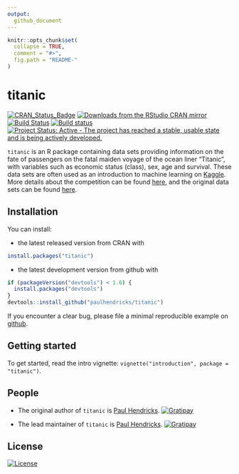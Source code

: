 ```yaml
---
output:
  github_document
---
```


<!-- README.md is generated from README.Rmd. Please edit that file -->

```r
knitr::opts_chunk$set(
  collapse = TRUE,
  comment = "#>",
  fig.path = "README-"
)
```

# titanic

[![CRAN_Status_Badge](http://www.r-pkg.org/badges/version/titanic)](http://cran.r-project.org/package=titanic)
[![Downloads from the RStudio CRAN mirror](http://cranlogs.r-pkg.org/badges/titanic)](http://cran.rstudio.com/package=titanic)
[![Build Status](https://travis-ci.org/paulhendricks/titanic.png?branch=master)](https://travis-ci.org/paulhendricks/titanic)
[![Build status](https://ci.appveyor.com/api/projects/status/rux3xlfcdhuxuw4t/branch/master?svg=true)](https://ci.appveyor.com/project/paulhendricks/titanic/branch/master)
[![Project Status: Active - The project has reached a stable, usable state and is being actively developed.](http://www.repostatus.org/badges/0.1.0/active.svg)](http://www.repostatus.org/#active)

`titanic` is an R package containing data sets providing information on the fate of passengers on the fatal maiden voyage of the ocean liner "Titanic", with variables such as economic status (class), sex, age and survival. These data sets are often used as an introduction to machine learning on [Kaggle](https://www.kaggle.com/). More details about the competition can be found [here](https://www.kaggle.com/c/titanic), and the original data sets can be found [here](https://www.kaggle.com/c/titanic/data).

## Installation

You can install:

* the latest released version from CRAN with

```R
install.packages("titanic")
````

* the latest development version from github with

```R
if (packageVersion("devtools") < 1.6) {
  install.packages("devtools")
}
devtools::install_github("paulhendricks/titanic")
```

If you encounter a clear bug, please file a minimal reproducible example on [github](https://github.com/paulhendricks/titanic/issues).

## Getting started

To get started, read the intro vignette: `vignette("introduction", package = "titanic")`.

## People

* The original author of `titanic` is [Paul Hendricks](https://github.com/paulhendricks). [![Gratipay](https://img.shields.io/gratipay/JSFiddle.svg)](https://gratipay.com/~paulhendricks/)

* The lead maintainer of `titanic` is [Paul Hendricks](https://github.com/paulhendricks).  [![Gratipay](https://img.shields.io/gratipay/JSFiddle.svg)](https://gratipay.com/~paulhendricks/)

## License

[![License](http://img.shields.io/:license-mit-blue.svg)](https://github.com/paulhendricks/titanic/blob/master/LICENSE)
